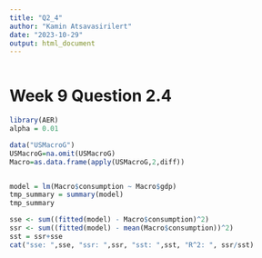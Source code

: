 ```yaml
---
title: "Q2_4"
author: "Kamin Atsavasirilert"
date: "2023-10-29"
output: html_document
---
```


```r
```

# Week 9 Question 2.4

```r
library(AER)
alpha = 0.01

data("USMacroG")
USMacroG=na.omit(USMacroG)
Macro=as.data.frame(apply(USMacroG,2,diff))


model = lm(Macro$consumption ~ Macro$gdp)
tmp_summary = summary(model)
tmp_summary

sse <- sum((fitted(model) - Macro$consumption)^2)
ssr <- sum((fitted(model) - mean(Macro$consumption))^2)
sst = ssr+sse
cat("sse: ",sse, "ssr: ",ssr, "sst: ",sst, "R^2: ", ssr/sst)
```